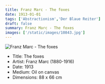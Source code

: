 ```yaml
---
title: Franz Marc - The foxes
date: 1913-01-01
tags: ['Abstractionism','Der Blaue Reiter']
draft: false
summary: Franz Marc - The foxes
images: ['/static/images/10843.jpg']
---
```


![Franz Marc - The foxes](/static/images/10843.jpg)

* Title: The foxes
* Artist: Franz Marc (1880-1916)
* Date: 1913
* Medium: Oil on canvas
* Dimensions: 88 x 66 cm


